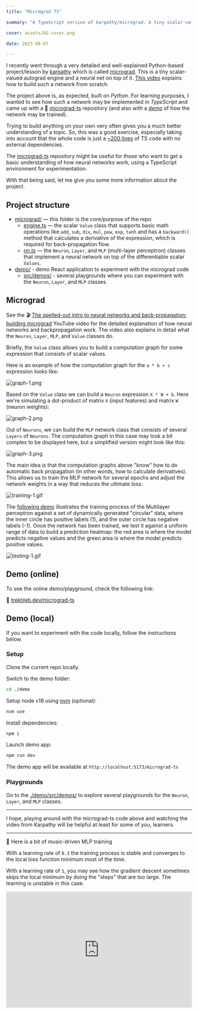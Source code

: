 ```yaml
---
title: "Micrograd TS"

summary: "A TypeScript version of karpathy/micrograd. A tiny scalar-valued autograd engine and a neural net on top of it."

cover: assets/02-cover.png

date: 2023-08-07

---
```


I recently went through a very detailed and well-explained Python-based project/lesson by [karpathy](https://twitter.com/karpathy) which is called [micrograd](https://github.com/karpathy/micrograd). This is a tiny scalar-valued autograd engine and a neural net on top of it. [This video](https://www.youtube.com/watch?v=VMj-3S1tku0) explains how to build such a network from scratch.

The project above is, as expected, built on *Python*. For learning purposes, I wanted to see how such a network may be implemented in *TypeScript* and came up with a 🤖 [micrograd-ts](https://github.com/trekhleb/micrograd-ts) repository (and also with a [demo](https://trekhleb.dev/micrograd-ts/) of how the network may be trained).

Trying to build anything on your own very often gives you a much better understanding of a topic. So, this was a good exercise, especially taking into account that the whole code is just a [~200 lines](https://github.com/trekhleb/micrograd-ts/tree/main/micrograd/) of TS code with no external dependencies.

The [micrograd-ts](https://github.com/trekhleb/micrograd-ts) repository might be useful for those who want to get a basic understanding of how neural networks work, using a TypeScript environment for experimentation.

With that being said, let me give you some more information about the project.

## Project structure

- [micrograd/](https://github.com/trekhleb/micrograd-ts/tree/main/micrograd/) — this folder is the core/purpose of the repo
  - [engine.ts](https://github.com/trekhleb/micrograd-ts/tree/main/micrograd/engine.ts) — the scalar `Value` class that supports basic math operations like `add`, `sub`, `div`, `mul`, `pow`, `exp`, `tanh` and has a `backward()` method that calculates a derivative of the expression, which is required for back-propagation flow.
  - [nn.ts](https://github.com/trekhleb/micrograd-ts/tree/main/micrograd/nn.ts) — the `Neuron`, `Layer`, and `MLP` (multi-layer perceptron) classes that implement a neural network on top of the differentiable scalar `Values`.
- [demo/](https://github.com/trekhleb/micrograd-ts/tree/main/demo/) - demo React application to experiment with the micrograd code
  - [src/demos/](https://github.com/trekhleb/micrograd-ts/tree/main/demo/src/demos/) - several playgrounds where you can experiment with the `Neuron`, `Layer`, and `MLP` classes.

## Micrograd

See the 🎬 [The spelled-out intro to neural networks and back-propagation: building micrograd](https://www.youtube.com/watch?v=VMj-3S1tku0) YouTube video for the detailed explanation of how neural networks and backpropagation work. The video also explains in detail what the `Neuron`, `Layer`, `MLP`, and `Value` classes do.

Briefly, the `Value` class allows you to build a computation graph for some expression that consists of scalar values.

Here is an example of how the computation graph for the `a * b + c` expression looks like:

![graph-1.png](./assets/graph-1.png)

Based on the `Value` class we can build a `Neuron` expression `X * W + b`. Here we're simulating a dot-product of matrix `X` (input features) and matrix `W` (neuron weights):

![graph-2.png](./assets/graph-2.png)

Out of `Neurons`, we can build the `MLP` network class that consists of several `Layers` of `Neurons`. The computation graph in this case may look a bit complex to be displayed here, but a simplified version might look like this:

![graph-3.png](./assets/graph-3.png)

The main idea is that the computation graphs above "know" how to do automatic back propagation (in other words, how to calculate derivatives). This allows us to train the MLP network for several epochs and adjust the network weights in a way that reduces the ultimate loss:

![training-1.gif](./assets/training-1.gif)

The [following demo](https://trekhleb.dev/micrograd-ts/) illustrates the training process of the Multilayer perceptron against a set of dynamically generated "circular" data, where the inner circle has positive labels (1), and the outer circle has negative labels (-1). Once the network has been trained, we test it against a uniform range of data to build a prediction heatmap: the red area is where the model predicts negative values and the green area is where the model predicts positive values.

![testing-1.gif](./assets/testing-1.gif)

## Demo (online)

To see the online demo/playground, check the following link:

🔗 [trekhleb.dev/micrograd-ts](https://trekhleb.dev/micrograd-ts)

## Demo (local)

If you want to experiment with the code locally, follow the instructions below.

### Setup

Clone the current repo locally.

Switch to the demo folder:

```sh
cd ./demo
```

Setup node v18 using [nvm](https://github.com/nvm-sh/nvm) (optional):

```sh
nvm use
```

Install dependencies:

```sh
npm i
```

Launch demo app:

```sh
npm run dev
```

The demo app will be available at `http://localhost:5173/micrograd-ts`

### Playgrounds

Go to the [./demo/src/demos/](https://github.com/trekhleb/micrograd-ts/tree/main/demo/src/demos/) to explore several playgrounds for the `Neuron`, `Layer`, and `MLP` classes.

---

I hope, playing around with the micrograd-ts code above and watching the video from Karpathy will be helpful at least for some of you, learners.

---

🎵 Here is a bit of music-driven MLP training

With a learning rate of `0.3` the training process is stable and converges to the local loss function minimum most of the time.

With a learning rate of `1`, you may see how the gradient descent sometimes skips the local minimum by doing the "steps" that are too large. The learning is unstable in this case.

<iframe width="100%" height="315" src="https://www.youtube.com/embed/Oan0VOWUBYo" title="Multilayer Perceptron Training" frameborder="0" allow="accelerometer; autoplay; clipboard-write; encrypted-media; gyroscope; picture-in-picture; web-share" allowfullscreen></iframe>
